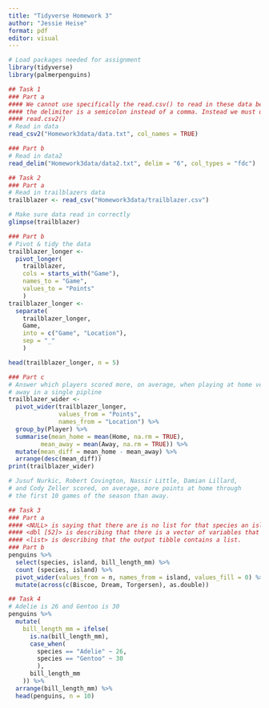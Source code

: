 ```yaml
---
title: "Tidyverse Homework 3"
author: "Jessie Heise"
format: pdf
editor: visual
---
```


```r
# Load packages needed for assignment
library(tidyverse)
library(palmerpenguins)
```

```r
## Task 1
### Part a
#### We cannot use specifically the read.csv() to read in these data because
#### the delimiter is a semicolon instead of a comma. Instead we must use 
#### read.csv2()
# Read in data
read_csv2("Homework3data/data.txt", col_names = TRUE)
```

```r
### Part b
# Read in data2
read_delim("Homework3data/data2.txt", delim = "6", col_types = "fdc")
```

```r
## Task 2
### Part a
# Read in trailblazers data
trailblazer <- read_csv("Homework3data/trailblazer.csv")

# Make sure data read in correctly
glimpse(trailblazer)
```

```r
### Part b
# Pivot & tidy the data
trailblazer_longer <- 
  pivot_longer(
    trailblazer, 
    cols = starts_with("Game"), 
    names_to = "Game", 
    values_to = "Points"
    )
trailblazer_longer <- 
  separate(
    trailblazer_longer, 
    Game, 
    into = c("Game", "Location"), 
    sep = "_"
    )

head(trailblazer_longer, n = 5)
```

```r
### Part c
# Answer which players scored more, on average, when playing at home versus 
# away in a single pipline
trailblazer_wider <-
  pivot_wider(trailblazer_longer, 
              values_from = "Points", 
              names_from = "Location") %>%
  group_by(Player) %>%
  summarise(mean_home = mean(Home, na.rm = TRUE), 
         mean_away = mean(Away, na.rm = TRUE)) %>%
  mutate(mean_diff = mean_home - mean_away) %>%
  arrange(desc(mean_diff))
print(trailblazer_wider)

# Jusuf Nurkic, Robert Covington, Nassir Little, Damian Lillard, 
# and Cody Zeller scored, on average, more points at home through
# the first 10 games of the season than away.
```

```r
## Task 3
### Part a
#### <NULL> is saying that there are is no list for that species an island.
#### <dbl [52]> is describing that there is a vector of variables that are doubles.
#### <list> is describing that the output tibble contains a list.
### Part b
penguins %>%
  select(species, island, bill_length_mm) %>%
  count (species, island) %>%
  pivot_wider(values_from = n, names_from = island, values_fill = 0) %>%
  mutate(across(c(Biscoe, Dream, Torgersen), as.double))


```

```r
## Task 4
# Adelie is 26 and Gentoo is 30
penguins %>%
  mutate(
    bill_length_mm = ifelse(
      is.na(bill_length_mm),
      case_when(
        species == "Adelie" ~ 26,
        species == "Gentoo" ~ 30
        ),
      bill_length_mm
    )) %>%
  arrange(bill_length_mm) %>%
  head(penguins, n = 10)
```
